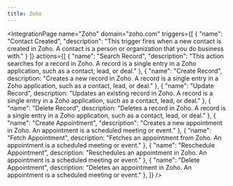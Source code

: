```yaml
---
title: Zoho
---
```



<IntegrationPage
    name="Zoho"
	domain="zoho.com"
	triggers={[
		{
			"name": "Contact Created",
			"description": "This trigger fires when a new contact is created in Zoho. A contact is a person or organization that you do business with."
		}
	]}
    actions={[
        {
            "name": "Search Record",
			"description": "This action searches for a record in Zoho. A record is a single entry in a Zoho application, such as a contact, lead, or deal."
		},
		{
			"name": "Create Record",
			description: "Creates a new record in Zoho. A record is a single entry in a Zoho application, such as a contact, lead, or deal."
		},
		{
			"name": "Update Record",
			description: "Updates an existing record in Zoho. A record is a single entry in a Zoho application, such as a contact, lead, or deal."
		},
		{
			"name": "Delete Record",
			description: "Deletes a record in Zoho. A record is a single entry in a Zoho application, such as a contact, lead, or deal."
		},
		{
            "name": "Create Appointment",
			"description": "Creates a new appointment in Zoho. An appointment is a scheduled meeting or event."
		},
		{
			"name": "Fetch Appointment",
			description: "Fetches an appointment from Zoho. An appointment is a scheduled meeting or event."
		},
		{
			"name": "Reschedule Appointment",
			description: "Reschedules an appointment in Zoho. An appointment is a scheduled meeting or event."
		},
		{
			"name": "Delete Appointment",
			description: "Deletes an appointment in Zoho. An appointment is a scheduled meeting or event."
		},
    ]}
/>
